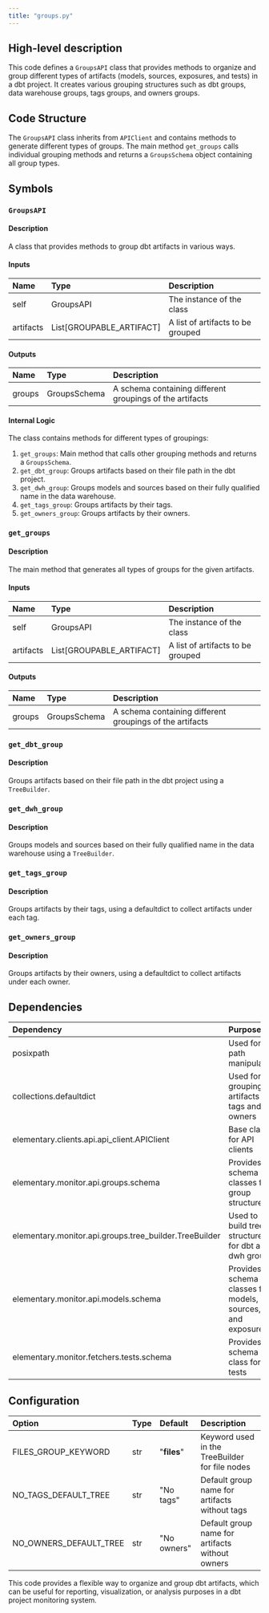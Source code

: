 ```yaml
---
title: "groups.py"
---
```


## High-level description
This code defines a `GroupsAPI` class that provides methods to organize and group different types of artifacts (models, sources, exposures, and tests) in a dbt project. It creates various grouping structures such as dbt groups, data warehouse groups, tags groups, and owners groups.

## Code Structure
The `GroupsAPI` class inherits from `APIClient` and contains methods to generate different types of groups. The main method `get_groups` calls individual grouping methods and returns a `GroupsSchema` object containing all group types.

## Symbols

### `GroupsAPI`
#### Description
A class that provides methods to group dbt artifacts in various ways.

#### Inputs
| Name | Type | Description |
|:-----|:-----|:------------|
| self | GroupsAPI | The instance of the class |
| artifacts | List[GROUPABLE_ARTIFACT] | A list of artifacts to be grouped |

#### Outputs
| Name | Type | Description |
|:-----|:-----|:------------|
| groups | GroupsSchema | A schema containing different groupings of the artifacts |

#### Internal Logic
The class contains methods for different types of groupings:
1. `get_groups`: Main method that calls other grouping methods and returns a `GroupsSchema`.
2. `get_dbt_group`: Groups artifacts based on their file path in the dbt project.
3. `get_dwh_group`: Groups models and sources based on their fully qualified name in the data warehouse.
4. `get_tags_group`: Groups artifacts by their tags.
5. `get_owners_group`: Groups artifacts by their owners.

### `get_groups`
#### Description
The main method that generates all types of groups for the given artifacts.

#### Inputs
| Name | Type | Description |
|:-----|:-----|:------------|
| self | GroupsAPI | The instance of the class |
| artifacts | List[GROUPABLE_ARTIFACT] | A list of artifacts to be grouped |

#### Outputs
| Name | Type | Description |
|:-----|:-----|:------------|
| groups | GroupsSchema | A schema containing different groupings of the artifacts |

### `get_dbt_group`
#### Description
Groups artifacts based on their file path in the dbt project using a `TreeBuilder`.

### `get_dwh_group`
#### Description
Groups models and sources based on their fully qualified name in the data warehouse using a `TreeBuilder`.

### `get_tags_group`
#### Description
Groups artifacts by their tags, using a defaultdict to collect artifacts under each tag.

### `get_owners_group`
#### Description
Groups artifacts by their owners, using a defaultdict to collect artifacts under each owner.

## Dependencies
| Dependency | Purpose |
|:-----------|:--------|
| posixpath | Used for path manipulation |
| collections.defaultdict | Used for grouping artifacts by tags and owners |
| elementary.clients.api.api_client.APIClient | Base class for API clients |
| elementary.monitor.api.groups.schema | Provides schema classes for group structures |
| elementary.monitor.api.groups.tree_builder.TreeBuilder | Used to build tree structures for dbt and dwh groups |
| elementary.monitor.api.models.schema | Provides schema classes for models, sources, and exposures |
| elementary.monitor.fetchers.tests.schema | Provides schema class for tests |

## Configuration
| Option | Type | Default | Description |
|:-------|:-----|:--------|:------------|
| FILES_GROUP_KEYWORD | str | "__files__" | Keyword used in the TreeBuilder for file nodes |
| NO_TAGS_DEFAULT_TREE | str | "No tags" | Default group name for artifacts without tags |
| NO_OWNERS_DEFAULT_TREE | str | "No owners" | Default group name for artifacts without owners |

This code provides a flexible way to organize and group dbt artifacts, which can be useful for reporting, visualization, or analysis purposes in a dbt project monitoring system.